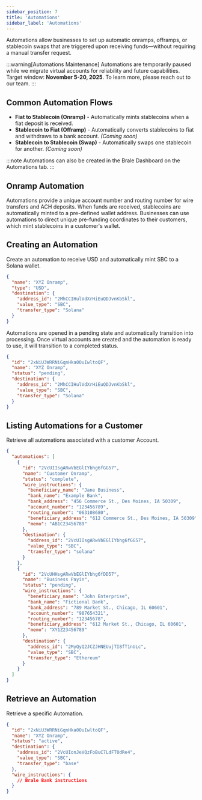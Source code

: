 ```yaml
---
sidebar_position: 7
title: 'Automations'
sidebar_label: 'Automations'
---
```


<p class="intro-subheading">
  Automations allow businesses to set up automatic onramps, offramps, or stablecoin swaps that are
  triggered upon receiving funds—without requiring a manual transfer request.
</p>

:::warning[Automations Maintenance]
Automations are temporarily paused while we migrate virtual accounts for reliability and future capabilities. Target window: **November 5-20, 2025**. To learn more, please reach out to our team.
:::

## Common Automation Flows

- **Fiat to Stablecoin (Onramp)** - Automatically mints stablecoins when a fiat deposit is received.
- **Stablecoin to Fiat (Offramp)** - Automatically converts stablecoins to fiat and withdraws to a bank account. _(Coming soon)_
- **Stablecoin to Stablecoin (Swap)** - Automatically swaps one stablecoin for another. _(Coming soon)_

:::note
Automations can also be created in the Brale Dashboard on the Automations tab.
:::

## Onramp Automation

Automations provide a unique account number and routing number for wire transfers and ACH deposits. When funds are received, stablecoins are automatically minted to a pre-defined wallet address. Businesses can use automations to direct unique pre-funding coordinates to their customers, which mint stablecoins in a customer's wallet.

## Creating an Automation

Create an automation to receive USD and automatically mint SBC to a Solana wallet.

<HTTPMethod method="POST" endpoint="https://api.brale.xyz/accounts/account_id/automations" />

```json title="Request"
{
  "name": "XYZ Onramp",
  "type": "USD",
  "destination": {
    "address_id": "2MhCCIHulVdXrHiEuQDJvnKbSkl",
    "value_type": "SBC",
    "transfer_type": "Solana"
  }
}
```

Automations are opened in a pending state and automatically transition into processing. Once virtual accounts are created and the automation is ready to use, it will transition to a completed status.

```json title="Response"
{
  "id": "2xNiU3WRRNiGqnHka0OuIwltoQF",
  "name": "XYZ Onramp",
  "status": "pending",
  "destination": {
    "address_id": "2MhCCIHulVdXrHiEuQDJvnKbSkl",
    "value_type": "SBC",
    "transfer_type": "Solana"
  }
}
```

## Listing Automations for a Customer

Retrieve all automations associated with a customer Account.

<HTTPMethod method="GET" endpoint="https://api.brale.xyz/accounts/account_id/automations" />

```json title="Response"
{
  "automations": [
    {
      "id": "2VcUIIsgARwVbEGlIYbhg6fGG57",
      "name": "Customer Onramp",
      "status": "complete",
      "wire_instructions": {
        "beneficiary_name": "Jane Business",
        "bank_name": "Example Bank",
        "bank_address": "456 Commerce St., Des Moines, IA 50309",
        "account_number": "123456789",
        "routing_number": "063108680",
        "beneficiary_address": "612 Commerce St., Des Moines, IA 50309",
        "memo": "AB1C23456789"
      },
      "destination": {
        "address_id": "2VcUIIsgARwVbEGlIYbhg6fGG57",
        "value_type": "SBC",
        "transfer_type": "solana"
      }
    },
    {
      "id": "2VcUHHsgARwVbEGlIYbhg6fDD57",
      "name": "Business Payin",
      "status": "pending",
      "wire_instructions": {
        "beneficiary_name": "John Enterprise",
        "bank_name": "Fictional Bank",
        "bank_address": "789 Market St., Chicago, IL 60601",
        "account_number": "987654321",
        "routing_number": "12345678",
        "beneficiary_address": "612 Market St., Chicago, IL 60601",
        "memo": "XY1Z23456789"
      },
      "destination": {
        "address_id": "2MyQyQ2JCZJHNEUujTI8fT1nULc",
        "value_type": "SBC",
        "transfer_type": "Ethereum"
      }
    }
  ]
}
```

## Retrieve an Automation

Retrieve a specific Automation.

<HTTPMethod
  method="GET"
  endpoint="https://api.brale.xyz/accounts/account_id/automations/automation_id"
/>

```json title="Response"
{
  "id": "2xNiU3WRRNiGqnHka0OuIwltoQF",
  "name": "XYZ Onramp",
  "status": "active",
  "destination": {
    "address_id": "2VcUIonJeVQzFoBuC7LdFT0dRe4",
    "value_type": "SBC",
    "transfer_type": "base"
  },
  "wire_instructions": {
    // Brale Bank instructions
  }
}
```
